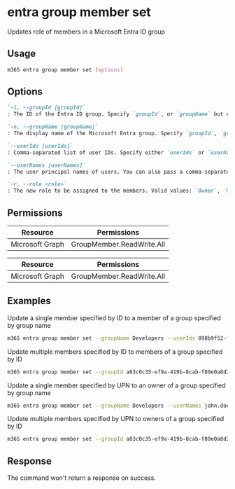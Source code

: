 
# entra group member set

Updates role of members in a Microsoft Entra ID group

## Usage

```sh
m365 entra group member set [options]
```

## Options

```md definition-list
`-i, --groupId [groupId]`
: The ID of the Entra ID group. Specify `groupId`, or `groupName` but not both.

`-n, --groupName [groupName]`
: The display name of the Microsoft Entra group. Specify `groupId`, `groupName` but not both.

`--userIds [userIds]`
: Comma-separated list of user IDs. Specify either `userIds` or `userNames` but not multiple.

`--userNames [userNames]`
: The user principal names of users. You can also pass a comma-separated list of UPNs. Specify either `userIds` or `userNames` but not both.

`-r, --role <role>`
: The new role to be assigned to the members. Valid values: `Owner`, `Member`.
```

<Global />

## Permissions
<Tabs>
  <TabItem value="Delegated">

  | Resource        | Permissions               |
  |-----------------|---------------------------|
  | Microsoft Graph | GroupMember.ReadWrite.All |

  </TabItem>
  <TabItem value="Application">

  | Resource        | Permissions               |
  |-----------------|---------------------------|
  | Microsoft Graph | GroupMember.ReadWrite.All |

  </TabItem>
</Tabs>

## Examples

Update a single member specified by ID to a member of a group specified by group name

```sh
m365 entra group member set --groupName Developers --userIds 098b9f52-f48c-4401-819f-29c33794c3f5 --role Member
```

Update multiple members specified by ID to members of a group specified by ID

```sh
m365 entra group member set --groupId a03c0c35-ef9a-419b-8cab-f89e0a8d2d2a --userIds "098b9f52-f48c-4401-819f-29c33794c3f5,f1e06e31-3abf-4746-83c2-1513d71f38b8" --role Member
```

Update a single member specified by UPN to an owner of a group specified by group name

```sh
m365 entra group member set --groupName Developers --userNames john.doe@contoso.com --role Owner
```

Update multiple members specified by UPN to owners of a group specified by ID

```sh
m365 entra group member set --groupId a03c0c35-ef9a-419b-8cab-f89e0a8d2d2a --userNames "john.doe@contoso.com,adele.vance@contoso.com" --role Owner
```

## Response

The command won't return a response on success.
